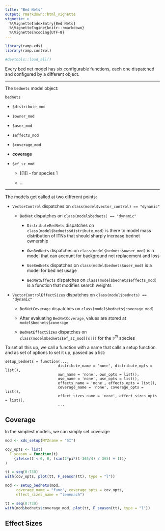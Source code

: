 ```yaml
---
title: "Bed Nets"
output: rmarkdown::html_vignette
vignette: >
  %\VignetteIndexEntry{Bed Nets}
  %\VignetteEngine{knitr::rmarkdown}
  %\VignetteEncoding{UTF-8}
---
```


```r
library(ramp.xds)
library(ramp.control)
```

```r
#devtools::load_all()
```

Every bed net model has six configurable functions, each one dispatched and configured by a different object. 

***

The `bednets` model object: 

`bednets`

+ `$distribute_mod` 

+ `$owner_mod` 

+ `$user_mod` 

+ `$effects_mod` 

+ `$coverage_mod` 

+ **coverage** 

+ `$ef_sz_mod` 

    - [[1]] - for species 1 
    
    - ... 
    
***

The models get called at two different points:  

- `VectorControl` dispatches on `class(model$vector_control) == "dynamic"` 

    - `BedNet` dispatches on `class(model$bednets) == "dynamic"` 
    
        -  `DistributeBedNets` dispatches on `class(model$bednets$distribute_mod)` is there to model mass distribution of ITNs that should sharply increase bednet ownership 
        
        -  `OwnBedNets` dispatches on `class(model$bednets$owner_mod)` is a model that can account for background net replacement and loss 
        
        -  `UseBedNets` dispatches on  `class(model$bednets$user_mod)` is a model for bed net usage 
        
        -  `BedNetEffects` dispatches on  `class(model$bednets$effects_mod)` is a function that modifies search weights
        
- `VectorControlEffectSizes` dispatches on `class(model$bednets) == "dynamic"` 

    - `BedNetCoverage` dispatches on `class(model$bednets$coverage_mod)` 
    
    - After evaluating `BedNetCoverage`, values are stored at `model$bednets$coverage` 
    
    - `BedNetEffectSizes` dispatches on `class(model$bednets$ef_sz_mod[[s]])` for the $s^{th}$ species 

To set all this up, we call a function with a name that calls a setup function and as set of options to set it up, passed as a list:

```
setup_bednets = function(..., 
                        distribute_name = 'none', distribute_opts = list(),
                        own_name = 'none', own_opts = list(),
                        use_name = 'none', use_opts = list(),
                        effects_name = 'none', effects_opts = list(),
                        coverage_name = 'none', coverage_opts = list(),
                        effect_sizes_name = 'none', effect_sizes_opts = list(), 
                        ...
```

## Coverage 

In the simplest models, we can simply set coverage 

```r
mod <- xds_setup(MYZname = "SI")
```

```r
cov_opts <- list(
  F_season = function(t)
    {ifelse(t < 0, 0, (sin(2*pi*(t-365/4) / 365) + 1))}
)
```

```r
tt = seq(0:730)
with(cov_opts, plot(tt, F_season(tt), type = "l"))
```


```r
mod <- setup_bednets(mod,
     coverage_name = "func", coverage_opts = cov_opts, 
     effect_sizes_name = "lemenach")

tt = seq(0:730)
with(mod$bednets$coverage_mod, plot(tt, F_season(tt), type = "l"))
```

## Effect Sizes 

